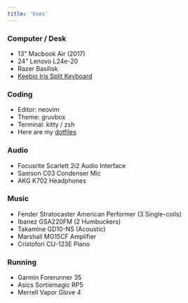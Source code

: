 ```yaml
---
title: 'Uses'
---
```


### Computer / Desk

- 13" Macbook Air (2017)
- 24" Lenovo L24e-20
- Razer Basilisk
- [Keebio Iris Split Keyboard](/blog/my-keyboard)

### Coding

- Editor: neovim
- Theme: gruvbox
- Terminal: kitty / zsh
- Here are my [dotfiles][dotfiles]

### Audio

- Focusrite Scarlett 2i2 Audio Interface
- Samson C03 Condenser Mic
- AKG K702 Headphones

### Music

- Fender Stratocaster American Performer (3 Single-coils)
- Ibanez GSA220FM (2 Humbuckers)
- Takamine GD10-NS (Acoustic)
- Marshall MG15CF Amplifier
- Cristofori CU-123E Piano

### Running

- Garmin Forerunner 35
- Asics Sortiemagic RP5
- Merrell Vapor Glove 4

[dotfiles]: https://github.com/nguyenvukhang/dots
